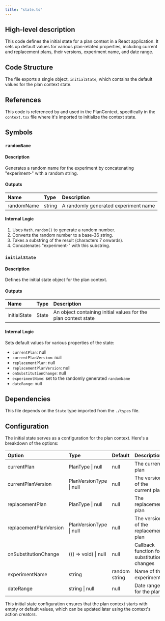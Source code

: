 ```yaml
---
title: "state.ts"
---
```


## High-level description
This code defines the initial state for a plan context in a React application. It sets up default values for various plan-related properties, including current and replacement plans, their versions, experiment name, and date range.

## Code Structure
The file exports a single object, `initialState`, which contains the default values for the plan context state.

## References
This code is referenced by and used in the PlanContext, specifically in the `context.tsx` file where it's imported to initialize the context state.

## Symbols

### `randomName`
#### Description
Generates a random name for the experiment by concatenating "experiment-" with a random string.

#### Outputs
| Name | Type | Description |
|:-----|:-----|:------------|
| randomName | string | A randomly generated experiment name |

#### Internal Logic
1. Uses `Math.random()` to generate a random number.
2. Converts the random number to a base-36 string.
3. Takes a substring of the result (characters 7 onwards).
4. Concatenates "experiment-" with this substring.

### `initialState`
#### Description
Defines the initial state object for the plan context.

#### Outputs
| Name | Type | Description |
|:-----|:-----|:------------|
| initialState | State | An object containing initial values for the plan context state |

#### Internal Logic
Sets default values for various properties of the state:
- `currentPlan`: null
- `currentPlanVersion`: null
- `replacementPlan`: null
- `replacementPlanVersion`: null
- `onSubstitutionChange`: null
- `experimentName`: set to the randomly generated `randomName`
- `dateRange`: null

## Dependencies
This file depends on the `State` type imported from the `./types` file.

## Configuration
The initial state serves as a configuration for the plan context. Here's a breakdown of the options:

| Option | Type | Default | Description |
|:-------|:-----|:--------|:------------|
| currentPlan | PlanType \| null | null | The current plan |
| currentPlanVersion | PlanVersionType \| null | null | The version of the current plan |
| replacementPlan | PlanType \| null | null | The replacement plan |
| replacementPlanVersion | PlanVersionType \| null | null | The version of the replacement plan |
| onSubstitutionChange | (() =&gt; void) \| null | null | Callback function for substitution changes |
| experimentName | string | random string | Name of the experiment |
| dateRange | string \| null | null | Date range for the plan |

This initial state configuration ensures that the plan context starts with empty or default values, which can be updated later using the context's action creators.